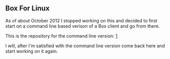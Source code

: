 == Box For Linux ==

As of about October 2012 I stopped working on this and decided to first start on a command line based verison of a Box client and go from there.

This is the repository for the command line version: [https://github.com/sebastiansam55/boxlinux]

I will, after I'm satisfied with the command line version come back here and start working on it again.
